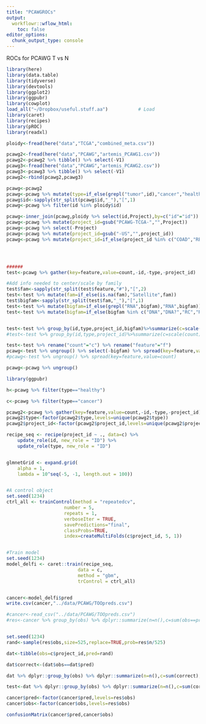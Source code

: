 ```yaml
---
title: "PCAWGROCs"
output:
  workflowr::wflow_html:
    toc: false
editor_options:
  chunk_output_type: console
---
```


ROCs for PCAWG T vs N

```r
library(here)
library(data.table)
library(tidyverse)
library(devtools)
library(ggplot2)
library(ggpubr)
library(cowplot)
load_all("~/Dropbox/useful.stuff.aa")           # Load
library(caret)
library(recipes)
library(pROC)
library(readxl)


```


```r
ploidy<-fread(here("data","TCGA","combined_meta.csv"))

pcawg2<-fread(here("data","PCAWG","artemis_PCAWG1.csv"))
pcawg2<-pcawg2 %>% tibble() %>% select(-V1)
pcawg3<-fread(here("data","PCAWG","artemis_PCAWG2.csv"))
pcawg3<-pcawg3 %>% tibble() %>% select(-V1)
pcawg2<-rbind(pcawg2,pcawg3)

pcawg<-pcawg2
pcawg<-pcawg %>% mutate(type=if_else(grepl("tumor",id),"cancer","healthy"))
pcawg$id<-sapply(str_split(pcawg$id,"_"),"[",1)
pcawg<-pcawg %>% filter(id %in% ploidy$id)

pcawg<-inner_join(pcawg,ploidy %>% select(id,Project),by=c("id"="id"))
pcawg<-pcawg %>% mutate(project_id=gsub("PCAWG-TCGA-","",Project))
pcawg<-pcawg %>% select(-Project)
pcawg<-pcawg %>% mutate(project_id=gsub("-US","",project_id))
pcawg<-pcawg %>% mutate(project_id=if_else(project_id %in% c("COAD","READ"),"COAD_READ",project_id))




######
test<-pcawg %>% gather(key=feature,value=count,-id,-type,-project_id)

#Add info needed to center/scale by family
test$fam<-sapply(str_split(test$feature,"#"),"[",2)
test<-test %>% mutate(fam=if_else(is.na(fam),"Satellite",fam))
test$bigfam<-sapply(str_split(test$fam,"_"),"[",1)
test<-test %>% mutate(bigfam=if_else(grepl("RNA",bigfam),"RNA",bigfam))
test<-test %>% mutate(bigfam=if_else(bigfam %in% c("DNA","DNA?","RC","Retroposon"),"TEs",bigfam))


test<-test %>% group_by(id,type,project_id,bigfam)%>%summarize(c=scale(count)[,1],f=feature)
#test<-test %>% group_by(id,type,project_id)%>%summarize(c=scale(count)[,1],f=feature)

test<-test %>% rename("count"="c") %>% rename("feature"="f")
pcawg<-test %>% ungroup() %>% select(-bigfam) %>% spread(key=feature,value=count)
#pcawg<-test %>% ungroup() %>% spread(key=feature,value=count)

pcawg<-pcawg %>% ungroup()

library(ggpubr)

h<-pcawg %>% filter(type=="healthy")

c<-pcawg %>% filter(type=="cancer")

pcawg2<-pcawg %>% gather(key=feature,value=count,-id,-type,-project_id)
pcawg2$type<-factor(pcawg2$type,levels=unique(pcawg2$type))
pcawg2$project_id<-factor(pcawg2$project_id,levels=unique(pcawg2$project_id))


```

```r

recipe_seq <- recipe(project_id ~ ., data=c) %>%
    update_role(id, new_role = "ID") %>%  
    update_role(type, new_role = "ID") 


glmnetGrid <- expand.grid(
    alpha = 1,
    lambda = 10^seq(-5, -1, length.out = 100))


#A control object
set.seed(1234)
ctrl_all <- trainControl(method = "repeatedcv",
                     number = 5,
                     repeats = 1,
                     verboseIter = TRUE,
                     savePredictions="final",
                     classProbs=TRUE,
                     index=createMultiFolds(c$project_id, 5, 1))


#Train model
set.seed(1234)
model_delfi <- caret::train(recipe_seq,
                          data = c,
                          method = "gbm",
                          trControl = ctrl_all)


cancer<-model_delfi$pred
write.csv(cancer,"../data/PCAWG/TOOpreds.csv")

#cancer<-read_csv("../data/PCAWG/TOOpreds.csv")
#res<-cancer %>% group_by(obs) %>% dplyr::summarize(n=n(),c=sum(obs==pred),p=c/n,l=binom.test(c,n)$conf.int[1],t=binom.test(c,n)$conf.int[2])



```

```r

set.seed(1234)
rand<-sample(res$obs,size=525,replace=TRUE,prob=res$n/525)

dat<-tibble(obs=c$project_id,pred=rand)

dat$correct<-(dat$obs==dat$pred)

dat %>% dplyr::group_by(obs) %>% dplyr::summarize(n=n(),c=sum(correct),p=c/n)

test<-dat %>% dplyr::group_by(obs) %>% dplyr::summarize(n=n(),c=sum(correct),p=c/n)

cancer$pred<-factor(cancer$pred,levels=res$obs)
cancer$obs<-factor(cancer$obs,levels=res$obs)

confusionMatrix(cancer$pred,cancer$obs)

```




